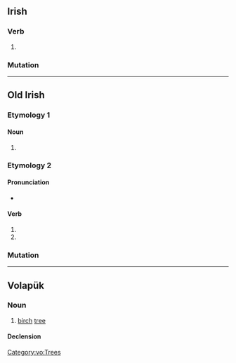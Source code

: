 {{also|bíad}}
==Irish==

===Verb===
{{head|ga|verb form}}

# {{obsolete form of|ga|bead}}

===Mutation===
{{ga-mut}}

----

==Old Irish==

===Etymology 1===

====Noun====
{{sga-noun|head=bïad|n}}

# {{alternative form of|sga|bíad}}

===Etymology 2===
{{nonlemma}}

====Pronunciation====
* {{IPA|sga|/ˈbʲi.að/}}

====Verb====
{{sga-verb form|·bïad}}

# {{infl of|sga|at·tá||3|s|cond}}
# {{infl of|sga|benaid||3|s|cond}}

===Mutation===
{{sga-mutation|b|ïad}}

----

==Volapük==

===Noun===
{{vo-noun}}

# [[birch]] [[tree]]

====Declension====
{{vo-decl-noun}}

[[Category:vo:Trees]]